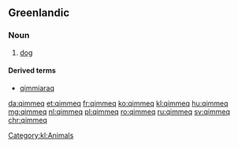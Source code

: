 ==Greenlandic==

===Noun===
{{kl-noun|qimmit}}

# [[dog]]

====Derived terms====
* [[qimmiaraq]] {{gloss|[[puppy]]}}

[[Category:kl:Animals]]

[[da:qimmeq]]
[[et:qimmeq]]
[[fr:qimmeq]]
[[ko:qimmeq]]
[[kl:qimmeq]]
[[hu:qimmeq]]
[[mg:qimmeq]]
[[nl:qimmeq]]
[[pl:qimmeq]]
[[ro:qimmeq]]
[[ru:qimmeq]]
[[sv:qimmeq]]
[[chr:qimmeq]]